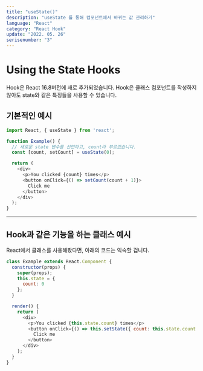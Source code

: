 ```yaml
---
title: "useState()"
description: "useState 를 통해 컴포넌트에서 바뀌는 값 관리하기"
language: "React"
category: "React Hook"
update: "2022. 05. 26"
serisenumber: "3"
---
```

# Using the State Hooks
Hook은 React 16.8버전에 새로 추가되었습니다. Hook은 클래스 컴포넌트를 작성하지 않아도 state와 같은 특징들을 사용할 수 있습니다.

## 기본적인 예시
~~~js {5}
import React, { useState } from 'react';

function Example() {
  // 새로운 state 변수를 선언하고, count라 부르겠습니다.
  const [count, setCount] = useState(0);

  return (
    <div>
      <p>You clicked {count} times</p>
      <button onClick={() => setCount(count + 1)}>
        Click me
      </button>
    </div>
  );
}
~~~
---

## Hook과 같은 기능을 하는 클래스 예시

React에서 클래스를 사용해봤다면, 아래의 코드는 익숙할 겁니다.

~~~js
class Example extends React.Component {
  constructor(props) {
    super(props);
    this.state = {
      count: 0
    };
  }

  render() {
    return (
      <div>
        <p>You clicked {this.state.count} times</p>
        <button onClick={() => this.setState({ count: this.state.count + 1 })}>
          Click me
        </button>
      </div>
    );
  }
}
~~~
